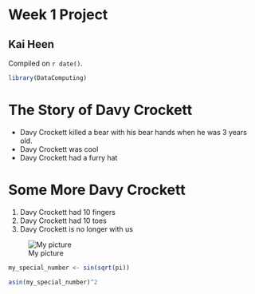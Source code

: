 # Week 1 Project  
## Kai Heen

<!-- leave this material as is -->
Compiled on `r date()`.

```r
library(DataComputing)
```
<!-- put your content after this line -->

# The Story of Davy Crockett

* Davy Crockett killed a bear with his bear hands when he was 3 years old.
* Davy Crockett was cool
* Davy Crockett had a furry hat

# Some More Davy Crockett
1. Davy Crockett had 10 fingers
2. Davy Crockett had 10 toes
3. Davy Crockett is no longer with us



![My picture](https://upload.wikimedia.org/wikipedia/commons/thumb/8/89/David_Crockett.jpg/220px-David_Crockett.jpg)



```r
my_special_number <- sin(sqrt(pi))
```


```r
asin(my_special_number)^2

```

